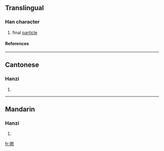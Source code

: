 ==Translingual==
===Han character===
{{Han char|rn=30|rad=口|as=10|sn=13|four=6603<sub>0</sub>|canj=口田大心 (RWKP)}}
# final [[particle]]
====References====
{{Han ref|kx=0204.111|hdz=10668.030|uh=55EF|ud=21999|bh=B6E2|bd=46818}}
----
==Cantonese==
===Hanzi===
{{yue-hanzi|jyut=|y=ng2}}
# {{defn|Cantonese}}
----
==Mandarin==
===Hanzi===
{{cmn-hanzi|pin=[[n]] (ng4)|wg=<sup>4</sup>}}
# {{defn|Mandarin}}

[[fr:嗯]]